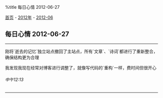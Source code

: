 %title 每日心情 2012-06-27

[[../../../index|首页]] - [[../index|2012年]] - [[index|2012-06]]
==每日心情 2012-06-27==
----
刚将`逝去的记忆`独立站点撤回了主站点，所有`文章`、`诗词`都进行了重新整合，确保结构更为合理

我发现我现在经常对博客进行调整了，就像写代码的`重构`一样，费时间但很开心
======中午12:13======
----
